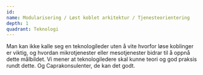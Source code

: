 ```yaml
---
id:
name: Modularisering / Løst koblet arkitektur / Tjenesteorientering
depth: 1
quadrant: Teknologi
---
```


Man kan ikke kalle seg en teknologileder uten å vite hvorfor løse koblinger er viktig, og hvordan mikrotjenester eller mesotjenester bidrar til å oppnå dette målbildet.
Vi mener at teknologiledere skal kunne teori og god praksis rundt dette. Og Caprakonsulenter, de kan det godt.
